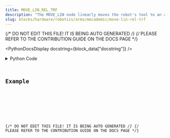 ```yaml
---
title: MOVE_LIN_REL_TRF
description: "The MOVE_LIN node linearly moves the robot's tool to an absolute Cartesian position relative to the robot's tool reference frame which is set by the SET_TRF node."
slug: blocks/hardware/robotics/arms/mecademic/move-lin-rel-trf
---
```


{/* DO NOT EDIT THIS FILE! IT IS BEING AUTO GENERATED */}
{/* PLEASE REFER TO THE CONTRIBUTION GUIDE ON THE DOCS PAGE */}


<PythonDocsDisplay docstring={block_data["docstring"]} />
<details>
<summary>Python Code</summary>



<Code code={pythonCode} lang="py" wrap theme="dracula" />

[Find this Flojoy Block on GitHub](https://github.com/flojoy-ai/blocks/blob/main/blocks/HARDWARE/ROBOTICS/ARMS/MECADEMIC/MOVE_LIN_REL_TRF/MOVE_LIN_REL_TRF.py)

</details>

## Example


<GetHelpWidget />


<AppDisplay app={app} blockName="MOVE_LIN_REL_TRF" client:visible />


<Example />

{/* DO NOT EDIT THIS FILE! IT IS BEING AUTO GENERATED */}
{/* PLEASE REFER TO THE CONTRIBUTION GUIDE ON THE DOCS PAGE */}
